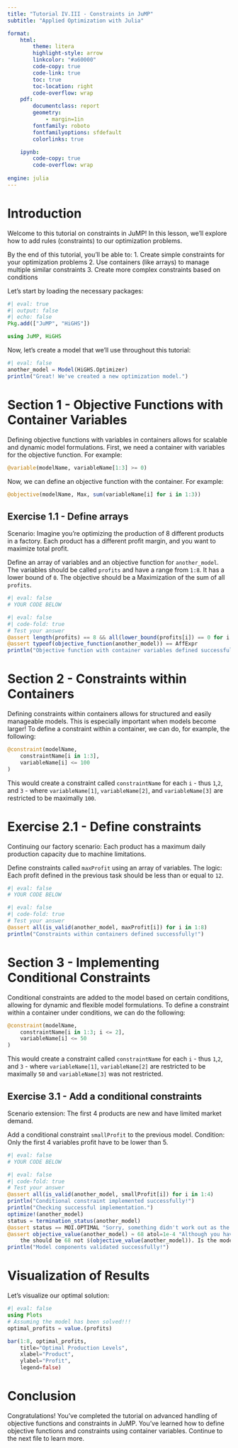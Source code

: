 ```yaml
---
title: "Tutorial IV.III - Constraints in JuMP"
subtitle: "Applied Optimization with Julia"

format:
    html:
        theme: litera
        highlight-style: arrow
        linkcolor: "#a60000"
        code-copy: true
        code-link: true
        toc: true
        toc-location: right
        code-overflow: wrap
    pdf: 
        documentclass: report
        geometry:
            - margin=1in
        fontfamily: roboto
        fontfamilyoptions: sfdefault
        colorlinks: true

    ipynb:
        code-copy: true
        code-overflow: wrap
        
engine: julia
---
```


# Introduction

Welcome to this tutorial on constraints in JuMP! In this lesson, we'll explore how to add rules (constraints) to our optimization problems.

By the end of this tutorial, you'll be able to:
1. Create simple constraints for your optimization problems
2. Use containers (like arrays) to manage multiple similar constraints
3. Create more complex constraints based on conditions

Let's start by loading the necessary packages:
```julia
#| eval: true
#| output: false
#| echo: false
Pkg.add(["JuMP", "HiGHS"])
```

```julia
using JuMP, HiGHS
```

Now, let's create a model that we'll use throughout this tutorial:

```julia
#| eval: false
another_model = Model(HiGHS.Optimizer)
println("Great! We've created a new optimization model.")
```

# Section 1 - Objective Functions with Container Variables

Defining objective functions with variables in containers allows for scalable and dynamic model formulations. First, we need a container with variables for the objective function. For example:

```julia
@variable(modelName, variableName[1:3] >= 0)
```

Now, we can define an objective function with the container. For example:

```julia
@objective(modelName, Max, sum(variableName[i] for i in 1:3))
```

## Exercise 1.1 - Define arrays

Scenario: Imagine you're optimizing the production of 8 different products in a factory. Each product has a different profit margin, and you want to maximize total profit.

Define an array of variables and an objective function for `another_model`. The variables should be called `profits` and have a range from `1:8`. It has a lower bound of `0`. The objective should be a Maximization of the sum of all `profits`.

```julia
#| eval: false
# YOUR CODE BELOW

```
```julia
#| eval: false
#| code-fold: true
# Test your answer
@assert length(profits) == 8 && all(lower_bound(profits[i]) == 0 for i in 1:8)
@assert typeof(objective_function(another_model)) == AffExpr
println("Objective function with container variables defined successfully!")
```

# Section 2 - Constraints within Containers

Defining constraints within containers allows for structured and easily manageable models. This is especially important when models become larger! To define a constraint within a container, we can do, for example, the following:

```julia
@constraint(modelName, 
    constraintName[i in 1:3], 
    variableName[i] <= 100
)
```

This would create a constraint called `constraintName` for each `i` - thus `1`,`2`, and `3` - where `variableName[1]`, `variableName[2]`, and `variableName[3]` are restricted to be maximally `100`.

# Exercise 2.1 - Define constraints

Continuing our factory scenario: Each product has a maximum daily production capacity due to machine limitations.

Define constraints called `maxProfit` using an array of variables. The logic: Each profit defined in the previous task should be less than or equal to `12`.

```julia
#| eval: false
# YOUR CODE BELOW

```
```julia
#| eval: false
#| code-fold: true
# Test your answer
@assert all(is_valid(another_model, maxProfit[i]) for i in 1:8)
println("Constraints within containers defined successfully!")
```

# Section 3 - Implementing Conditional Constraints

Conditional constraints are added to the model based on certain conditions, allowing for dynamic and flexible model formulations. To define a constraint within a container under conditions, we can do the following:

```julia
@constraint(modelName, 
    constraintName[i in 1:3; i <= 2], 
    variableName[i] <= 50
)
```

This would create a constraint called `constraintName` for each `i` - thus `1`,`2`, and `3` - where `variableName[1]`, `variableName[2]` are restricted to be maximally `50` and `variableName[3]` was not restricted.

## Exercise 3.1 - Add a conditional constraints

Scenario extension: The first 4 products are new and have limited market demand.

Add a conditional constraint `smallProfit` to the previous model. Condition: Only the first 4 variables profit have to be lower than 5.

```julia
#| eval: false
# YOUR CODE BELOW

```
```julia
#| eval: false
#| code-fold: true
# Test your answer
@assert all(is_valid(another_model, smallProfit[i]) for i in 1:4)
println("Conditional constraint implemented successfully!")
println("Checking successful implementation.")
optimize!(another_model)
status = termination_status(another_model)
@assert status == MOI.OPTIMAL "Sorry, something didn't work out as the model status is $status"
@assert objective_value(another_model) ≈ 68 atol=1e-4 "Although you have an optimal solution, 
    the should be 68 not $(objective_value(another_model)). Is the model correct?"
println("Model components validated successfully!")
```

# Visualization of Results

Let's visualize our optimal solution:

```julia
#| eval: false
using Plots
# Assuming the model has been solved!!!
optimal_profits = value.(profits)

bar(1:8, optimal_profits, 
    title="Optimal Production Levels", 
    xlabel="Product", 
    ylabel="Profit", 
    legend=false)
```

# Conclusion

Congratulations! You've completed the tutorial on advanced handling of objective functions and constraints in JuMP. You've learned how to define objective functions and constraints using container variables. Continue to the next file to learn more.
